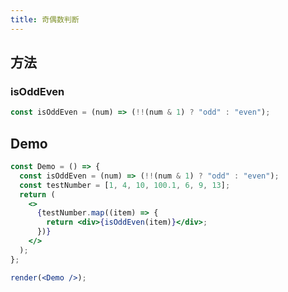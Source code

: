 ```yaml
---
title: 奇偶数判断
---
```


## 方法

### isOddEven

```js
const isOddEven = (num) => (!!(num & 1) ? "odd" : "even");
```

## Demo

```jsx live noInline
const Demo = () => {
  const isOddEven = (num) => (!!(num & 1) ? "odd" : "even");
  const testNumber = [1, 4, 10, 100.1, 6, 9, 13];
  return (
    <>
      {testNumber.map((item) => {
        return <div>{isOddEven(item)}</div>;
      })}
    </>
  );
};

render(<Demo />);
```

